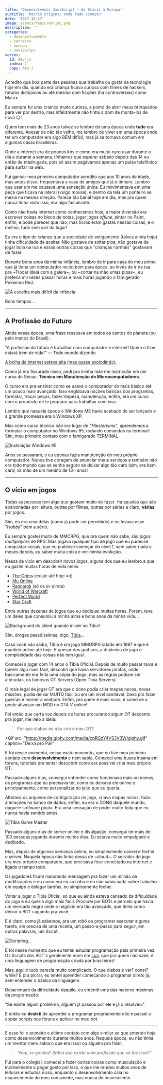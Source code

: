 ```yaml
---
title: 'Desenvolvedor JavaScript — do Brasil à Europa'
subtitle: 'Matrix Origins: Onde tudo começou'
date: '2017-12-17'
image: assets/featured-img.png
description: ''
categories:
  - desenvolvimento
  - carreira
  - europa
  - JavaScript
series:
  id: dev-js
  index: 1
  copy: Ato 2
---
```


Acredito que boa parte das pessoas que trabalha ou gosta de tecnologia hoje em dia, quando era criança ficava curiosa com filmes de hackers, futuros distópicos ou até mesmo com ficções (há controvérsias) como Matrix.

Eu sempre fui uma criança muito curiosa, a ponto de abrir meus brinquedos para ver por dentro, mas infelizmente não tinha o dom de monta-los de novo 😔!

Quem tem mais de 23 anos talvez se lembre de uma época onde **tudo** era diferente. Apesar de não tão velho, me lembro de viver em uma época onde ter um computador era algo BEM difícil, mas já se tornava comum em algumas casas brasileiras.

Onde a internet era de poucos kbs e como era muito caro usar durante o dia e durante a semana, tínhamos que esperar sábado depois das 14 ou então de madrugada, pois só assim pagávamos apenas um pulso telefônico para surfar na web.

Fui ganhar meu primeiro computador acredito que aos 10 anos de idade, mas antes disso, frequentava a casa de amigos que já o tinham. Lembro que usar um me causava uma sensação única. Eu movimentava em uma peça que ficava na lateral (vulgo mouse), e dentro da tela um ponteiro se mexia na mesma direção. Parece tão banal hoje em dia, mas pra quem nunca tinha visto isso, era algo fascinante.

Como não havia internet como conhecemos hoje, a maior diversão era escrever coisas no bloco de notas, jogar jogos _offline_, pintar no Paint, enfim, e pode parecer que não, mas horas eram gastas nessas coisas, e o melhor, tudo sem sair do lugar!

Eu era o tipo de criança que a sociedade de antigamente (talvez ainda hoje) tinha dificuldade de aceitar. Não gostava de soltar pipa, não gostava de jogar bola na rua e essas outras coisas que "crianças normais" gostavam de fazer.

Durante bons anos da minha infância, lembro de ir para casa do meu primo que já tinha um computador muito bom para época, ao invés de ir na rua pra ~Trocar Ideia com a galera~, ou ~cortar na mão umas pipas~, eu preferia mil vezes passar horas e mais horas jogando o famigerado Pokemon Red.

![A escolha mais difícil da infância.](./assets/pokemon-red.png)

Bons tempos…

---

## A Profissão do Futuro

Ainda nessa época, uma frase ressoava em todos os cantos do planeta (ou pelo menos do Brasil):

<BigQuote>
  "A profissão do futuro é trabalhar com computador e internet! Quem o fizer
  estará bem de vida!" — Todo mundo dizendo
</BigQuote>

[A bolha da internet estava alta (mas quase explodindo).](https://www.youtube.com/watch?v=yfB0vA7j_TM)

Como já era fissurado nisso, pedi pra minha mãe me matricular em um curso do Senac: **Técnico em Manutenção de Microcomputadores**.

O curso era pra ensinar como se usava o computador do mais básico até um pouco mais avançado. Isso englobava noções básicas dos programas, formatar, trocar peças, fazer limpeza, manutenção, enfim, era um curso com o propósito de te preparar para trabalhar com isso.

Lembro que naquela época o Windows ME havia acabado de ser lançado e a grande promessa era o Windows XP.

Mas como curso técnico não era lugar de _"Hipsterismo"_, aprendemos a formatar o computador no Windows 95, rodando comandos no terminal! Sim, meu primeiro contato com o famigerado TERMINAL

![Instalação Windows 95](./assets/win-95.png)

Anos se passaram, e eu apenas fazia manutenção do meu próprio computador. Nunca tive coragem de anunciar meus serviços e também não era todo mundo que se sentia seguro de deixar algo tão caro (sim, era bem caro) na mão de um menino de 13~ anos!

---

## O vício em jogos

Todas as pessoas tem algo que gostam muito de fazer. Há aquelas que são apaixonadas por leitura, outras por filmes, outras por séries e claro, **várias** por jogos.

Sim, eu era uma delas (como já pode ser percebido) e eu levava esse "_Hobby_" bem a sério.

Eu sempre gostei muito de MMORPG, que pra quem não sabe, são jogos _multiplayers_ de RPG. Mas jogava qualquer tipo de jogo que eu pudesse conquistar coisas, que eu pudesse começar do nível 1, sem saber nada e meses depois, eu saber muita coisa e ver minha evolução.

Nessa de vicio em descobrir novos jogos, alguns dos que eu lembro e que eu gastei muitas horas de vida neles:

- [The Crims](https://www.thecrims.com/#/) (existe até hoje =o)
- [Mu Online](https://joguemuonline.uol.com.br/)
- [Ragnarok](https://playragnarokonlinebr.com/) (só os sv pirata)
- [World of Warcraft](https://worldofwarcraft.com/pt-br/)
- [Perfect World](https://perfectworld.uol.com.br/)
- [Star Craft](https://starcraft2.com/pt-br/)

Entre outras dezenas de jogos que eu dediquei muitas horas. Porém, teve um deles que consumiu a minha alma e bons anos da minha vida…

![Background do client quando iniciei no Tibia!](./assets/tibia.png)

Sim, drogas pesadíssimas, digo, [Tibia](https://www.tibia.com/mmorpg/free-multiplayer-online-role-playing-game.php)...

Caso você não saiba, Tibia é um jogo MMORPG criado em 1997 e que é mantido online até hoje. E apesar dos gráficos, a dinâmica de jogo e complexidade das coisas não tem igual.

Comecei a jogar com 14 anos o Tibia Oficial. Depois de muito passar raiva e querer algo mais fácil, descobri que havia servidores piratas, onde basicamente era feita uma cópia do jogo, mas as regras podiam ser alteradas, os famosos OT Servers (Open Tibia Servers).

O mais legal de jogar OT era que o dono podia criar mapas novos, novas missões, podia deixar MUITO fácil ou em um nível aceitável. Dava pra fazer guerras e morrer a vontade. Enfim, pra quem é mais novo, é como se a gente ativasse um MOD no GTA V online!

Foi então que certa vez depois de horas procurando algum OT descente pra jogar, me veio a ideia:

> Por que diabos eu não crio o meu OT?

<Gif
  src="https://media.giphy.com/media/cpRQzY4VS3V3W/giphy.gif"
  caption="Deixa pro Pai!"
></Gif>

E foi nesse momento, nesse exato momento, que eu tive meu primeiro contato com **desenvolvimento** e nem sabia. Comecei uma busca insana em fóruns, tutoriais pra tentar descobrir como era possível criar meu próprio OT.

Passado alguns dias, consegui entender como funcionava mais ou menos, os programas que eu precisava ter, como eu deixava ele online e principalmente, como personalizar do jeito que eu queria.

Alterava os arquivos de configuração do jogo, criava mapas novos, fazia alterações no banco de dados, enfim, eu era o DONO daquele mundo, daquele software pirata. Era uma sensação de poder muito foda que eu nunca havia sentido antes.

![Tibia Game Master](./assets/tibia-gm.png)

Passado alguns dias de server online e divulgação, consegui ter mais de 100 pessoas jogando durante muitos dias. Eu estava muito empolgado e dedicado.

Mas, depois de algumas semanas online, eu simplesmente cansei e fechei o server. Naquela época não tinha dessa de ~cloud~. O servidor do jogo era meu próprio computador, que precisava ficar conectado na internet e ligado o tempo todo.

Os jogadores ficam mandando mensagem pra fazer um milhão de modificações e eu como era eu sozinho e eu não sabia nada sobre trabalho em equipe e delegar tarefas, eu simplesmente fechei.

Voltar a jogar o Tibia Oficial, só que eu ainda estava cansado da dificuldade do jogo e eu queria algo mais fácil. Procurei por BOTs e percebi que havia um mercado negro onde o negócio era tão avançado, que tinha como deixar o BOT caçando pra você.

E é claro, como já sabemos, pra um robô ou programar executar alguma tarefa, ele precisa de uma receita, um passo-a-passo para seguir, em outras palavras, um Script.

![Scripting...](./assets/scripting.png)

E foi nesse momento que eu tentei estudar programação pela primeira vez. Os Scripts dos BOT's geralmente eram em [Lua](<https://pt.wikipedia.org/wiki/Lua_(linguagem_de_programa%C3%A7%C3%A3o)>), que pra quem não sabe, é uma linguagem de programação criada por brasileiros!

Mas, aquilo tudo parecia muito complicado. O que diabos é var? const? while? E pra piorar, eu tentei aprender começando a programar direto já, sem entender o básico da linguagem.

Desanimado da dificuldade daquilo, eu entendi uma das maiores máximas da programação:

<BigQuote>
  "Se existe algum problema, alguém já passou por ele e já o resolveu."
</BigQuote>

E então eu **desisti** de aprender a programar propriamente dito e passei a copiar scripts nos fóruns e aplicar no meu bot.

---

E esse foi o primeiro e ultimo contato com algo similar ao que entendo hoje como desenvolvimento durante muitos anos. Naquela época, eu não tinha um mentor (nem sabia o que era isso) ou alguém pra falar:

> _“Hey, se gostou? Sabia que existe uma profissão que só faz isso?”_

Fui para o colegial, comecei a fazer outras coisas como musculação e incrivelmente a pegar gosto por isso, o que me rendeu muitos anos de leituras e estudos nisso, enquanto o desenvolvimento caia no esquecimento do meu consciente, mas nunca do inconsciente.
